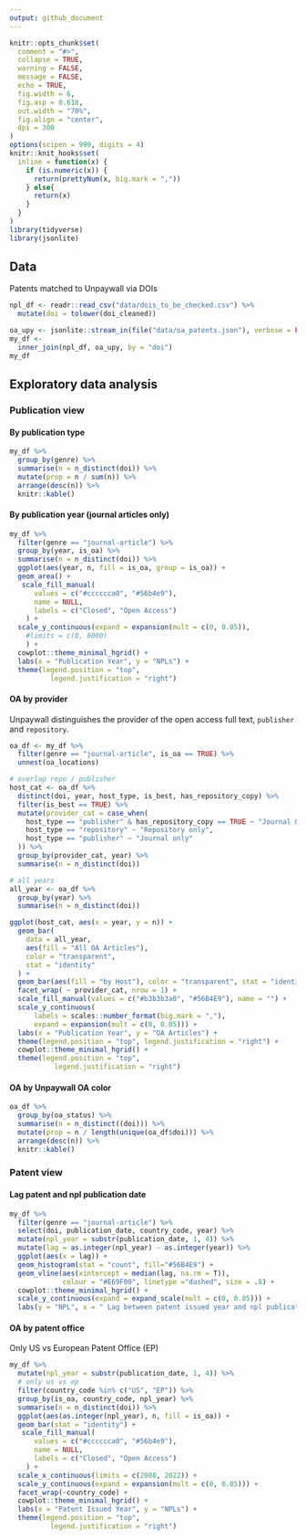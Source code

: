 ```yaml
---
output: github_document
---
```


```r
knitr::opts_chunk$set(
  comment = "#>",
  collapse = TRUE,
  warning = FALSE,
  message = FALSE,
  echo = TRUE,
  fig.width = 6,
  fig.asp = 0.618,
  out.width = "70%",
  fig.align = "center",
  dpi = 300
)
options(scipen = 999, digits = 4)
knitr::knit_hooks$set(
  inline = function(x) {
    if (is.numeric(x)) {
      return(prettyNum(x, big.mark = ","))
    } else{
      return(x)
    }
  }
)
library(tidyverse)
library(jsonlite)
```

## Data

Patents matched to Unpaywall via DOIs

```r
npl_df <- readr::read_csv("data/dois_to_be_checked.csv") %>%
  mutate(doi = tolower(doi_cleaned))

oa_upy <- jsonlite::stream_in(file("data/oa_patents.json"), verbose = FALSE)
my_df <-
  inner_join(npl_df, oa_upy, by = "doi")
my_df
```

## Exploratory data analysis

### Publication view

#### By publication type

```r
my_df %>%
  group_by(genre) %>%
  summarise(n = n_distinct(doi)) %>%
  mutate(prop = n / sum(n)) %>%
  arrange(desc(n)) %>%
  knitr::kable()
```

#### By publication year (journal articles only)

```r
my_df %>%
  filter(genre == "journal-article") %>%
  group_by(year, is_oa) %>%
  summarise(n = n_distinct(doi)) %>%
  ggplot(aes(year, n, fill = is_oa, group = is_oa)) +
  geom_area() +
   scale_fill_manual(
      values = c("#cccccca0", "#56b4e9"),
      name = NULL,
      labels = c("Closed", "Open Access")
    ) +
  scale_y_continuous(expand = expansion(mult = c(0, 0.05)), 
    #limits = c(0, 8000)
    ) +
  cowplot::theme_minimal_hgrid() +
  labs(x = "Publication Year", y = "NPLs") +
  theme(legend.position = "top",
          legend.justification = "right")
```

#### OA by provider

Unpaywall distinguishes the provider of the open access full text, `publisher` 
and `repository`.

```r
oa_df <- my_df %>%
  filter(genre == "journal-article", is_oa == TRUE) %>%
  unnest(oa_locations)

# overlap repo / publisher
host_cat <- oa_df %>%
  distinct(doi, year, host_type, is_best, has_repository_copy) %>%
  filter(is_best == TRUE) %>%
  mutate(provider_cat = case_when(
    host_type == "publisher" & has_repository_copy == TRUE ~ "Journal & Repository",
    host_type == "repository" ~ "Repository only",
    host_type == "publisher" ~ "Journal only"
  )) %>%
  group_by(provider_cat, year) %>%
  summarise(n = n_distinct(doi))

# all years
all_year <- oa_df %>%
  group_by(year) %>%
  summarise(n = n_distinct(doi))

ggplot(host_cat, aes(x = year, y = n)) +
  geom_bar(
    data = all_year,
    aes(fill = "All OA Articles"),
    color = "transparent",
    stat = "identity"
  ) +
  geom_bar(aes(fill = "by Host"), color = "transparent", stat = "identity") +
  facet_wrap( ~ provider_cat, nrow = 1) +
  scale_fill_manual(values = c("#b3b3b3a0", "#56B4E9"), name = "") +
  scale_y_continuous(
      labels = scales::number_format(big.mark = ","),
      expand = expansion(mult = c(0, 0.05))) +
  labs(x = "Publication Year", y = "OA Articles") +
  theme(legend.position = "top", legend.justification = "right") +
  cowplot::theme_minimal_hgrid() +
  theme(legend.position = "top",
           legend.justification = "right")
```

#### OA by Unpaywall OA color


```r
oa_df %>%
  group_by(oa_status) %>%
  summarise(n = n_distinct((doi))) %>%
  mutate(prop = n / length(unique(oa_df$doi))) %>% 
  arrange(desc(n)) %>%
  knitr::kable()
```

### Patent view

#### Lag patent and npl publication date

```r
my_df %>%
  filter(genre == "journal-article") %>%
  select(doi, publication_date, country_code, year) %>%
  mutate(npl_year = substr(publication_date, 1, 4)) %>%
  mutate(lag = as.integer(npl_year) - as.integer(year)) %>%
  ggplot(aes(x = lag)) +
  geom_histogram(stat = "count", fill="#56B4E9") +
  geom_vline(aes(xintercept = median(lag, na.rm = T)),
             colour = "#E69F00", linetype ="dashed", size = .8) +
  cowplot::theme_minimal_hgrid() +
  scale_y_continuous(expand = expand_scale(mult = c(0, 0.05))) +
  labs(y = "NPL", x = " Lag between patent issued year and npl publication year")
```

#### OA by patent office

Only US vs European Patent Office (EP)
```r
my_df %>%
  mutate(npl_year = substr(publication_date, 1, 4)) %>%
  # only us vs ep
  filter(country_code %in% c("US", "EP")) %>%
  group_by(is_oa, country_code, npl_year) %>%
  summarise(n = n_distinct(doi)) %>%
  ggplot(aes(as.integer(npl_year), n, fill = is_oa)) +
  geom_bar(stat = "identity") +
   scale_fill_manual(
      values = c("#cccccca0", "#56b4e9"),
      name = NULL,
      labels = c("Closed", "Open Access")
    ) +
  scale_x_continuous(limits = c(2008, 2022)) +
  scale_y_continuous(expand = expansion(mult = c(0, 0.05))) +
  facet_wrap(~country_code) +
  cowplot::theme_minimal_hgrid() +
  labs(x = "Patent Issued Year", y = "NPLs") +
  theme(legend.position = "top",
          legend.justification = "right")
```


